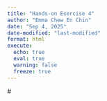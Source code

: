 ```yaml
---
title: "Hands-on Exercise 4"
author: "Emma Chew En Chin"
date: "Sep 4, 2025"
date-modified: "last-modified"
format: html
execute: 
  echo: true
  eval: true
  warning: false
  freeze: true
---
```


\#

